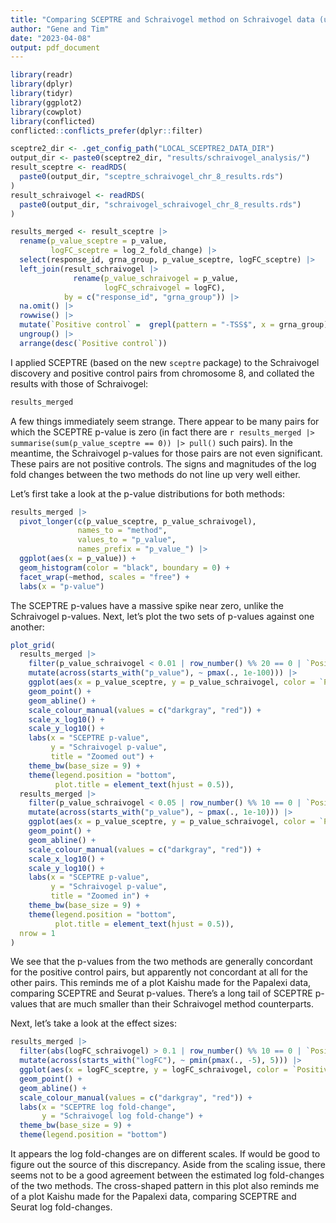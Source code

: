 ```yaml
---
title: "Comparing SCEPTRE and Schraivogel method on Schraivogel data (updated)"
author: "Gene and Tim"
date: "2023-04-08"
output: pdf_document
---
```


```r
library(readr)
library(dplyr)
library(tidyr)
library(ggplot2)
library(cowplot)
library(conflicted)
conflicted::conflicts_prefer(dplyr::filter)

sceptre2_dir <- .get_config_path("LOCAL_SCEPTRE2_DATA_DIR")
output_dir <- paste0(sceptre2_dir, "results/schraivogel_analysis/")
result_sceptre <- readRDS(
  paste0(output_dir, "sceptre_schraivogel_chr_8_results.rds")
)
result_schraivogel <- readRDS(
  paste0(output_dir, "schraivogel_schraivogel_chr_8_results.rds")
)

results_merged <- result_sceptre |> 
  rename(p_value_sceptre = p_value, 
         logFC_sceptre = log_2_fold_change) |>
  select(response_id, grna_group, p_value_sceptre, logFC_sceptre) |>
  left_join(result_schraivogel |> 
              rename(p_value_schraivogel = p_value,
                     logFC_schraivogel = logFC), 
            by = c("response_id", "grna_group")) |>
  na.omit() |>
  rowwise() |>
  mutate(`Positive control` =  grepl(pattern = "-TSS$", x = grna_group)) |>
  ungroup() |>
  arrange(desc(`Positive control`))
```

I applied SCEPTRE (based on the new `sceptre` package) to the Schraivogel discovery and positive control pairs from chromosome 8, and collated the results with those of Schraivogel:
```r
results_merged
```

A few things immediately seem strange. There appear to be many pairs for which the SCEPTRE p-value is zero (in fact there are `r results_merged |> summarise(sum(p_value_sceptre == 0)) |> pull()` such pairs). In the meantime, the Schraivogel p-values for those pairs are not even significant. These pairs are not positive controls. The signs and magnitudes of the log fold changes between the two methods do not line up very well either.

\textcolor{blue}{SCEPTRE no longer returns p-values equal to zero; the smallest p-values are on the order of 1e-75 and correspond to positive controls.}

Let's first take a look at the p-value distributions for both methods:

```r
results_merged |>
  pivot_longer(c(p_value_sceptre, p_value_schraivogel), 
               names_to = "method", 
               values_to = "p_value",
               names_prefix = "p_value_") |>
  ggplot(aes(x = p_value)) +
  geom_histogram(color = "black", boundary = 0) +
  facet_wrap(~method, scales = "free") + 
  labs(x = "p-value")
```

The SCEPTRE p-values have a massive spike near zero, unlike the Schraivogel p-values. Next, let's plot the two sets of p-values against one another:

\textcolor{blue}{There is no longer a massive spike near zero; the p-values are uniform, as would be expected in an enhancer-targeting screen.}

```r
plot_grid(
  results_merged |>
    filter(p_value_schraivogel < 0.01 | row_number() %% 20 == 0 | `Positive control`) |>
    mutate(across(starts_with("p_value"), ~ pmax(., 1e-100))) |>
    ggplot(aes(x = p_value_sceptre, y = p_value_schraivogel, color = `Positive control`)) +
    geom_point() +
    geom_abline() +
    scale_colour_manual(values = c("darkgray", "red")) + 
    scale_x_log10() +
    scale_y_log10() + 
    labs(x = "SCEPTRE p-value", 
         y = "Schraivogel p-value",
         title = "Zoomed out") +
    theme_bw(base_size = 9) +
    theme(legend.position = "bottom",
          plot.title = element_text(hjust = 0.5)),
  results_merged |>
    filter(p_value_schraivogel < 0.05 | row_number() %% 10 == 0 | `Positive control`) |>
    mutate(across(starts_with("p_value"), ~ pmax(., 1e-10))) |>
    ggplot(aes(x = p_value_sceptre, y = p_value_schraivogel, color = `Positive control`)) +
    geom_point() +
    geom_abline() +
    scale_colour_manual(values = c("darkgray", "red")) + 
    scale_x_log10() +
    scale_y_log10() + 
    labs(x = "SCEPTRE p-value", 
         y = "Schraivogel p-value",
         title = "Zoomed in") +
    theme_bw(base_size = 9) +
    theme(legend.position = "bottom",
          plot.title = element_text(hjust = 0.5)), 
  nrow = 1
)
```

We see that the p-values from the two methods are generally concordant for the positive control pairs, but apparently not concordant at all for the other pairs. This reminds me of a plot Kaishu made for the Papalexi data, comparing SCEPTRE and Seurat p-values. There's a long tail of SCEPTRE p-values that are much smaller than their Schraivogel method counterparts.

\textcolor{blue}{No longer the case.}

Next, let's take a look at the effect sizes:

```r
results_merged |>
  filter(abs(logFC_schraivogel) > 0.1 | row_number() %% 10 == 0 | `Positive control`) |>
  mutate(across(starts_with("logFC"), ~ pmin(pmax(., -5), 5))) |>
  ggplot(aes(x = logFC_sceptre, y = logFC_schraivogel, color = `Positive control`)) +
  geom_point() +
  geom_abline() +
  scale_colour_manual(values = c("darkgray", "red")) + 
  labs(x = "SCEPTRE log fold-change", 
       y = "Schraivogel log fold-change") +
  theme_bw(base_size = 9) +
  theme(legend.position = "bottom")
```

It appears the log fold-changes are on different scales. If would be good to figure out the source of this discrepancy. Aside from the scaling issue, there seems not to be a good agreement between the estimated log fold-changes of the two methods. The cross-shaped pattern in this plot also reminds me of a plot Kaishu made for the Papalexi data, comparing SCEPTRE and Seurat log fold-changes.

\textcolor{blue}{It is still not totally clear to me why there is a cross shape; I'd have to look into how Schraivogel Method computes log fold changes.}